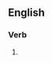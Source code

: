 ==English==

===Verb===
{{head|en|verb form}}

# {{present participle of|en|departmentalize|nocat=1}}